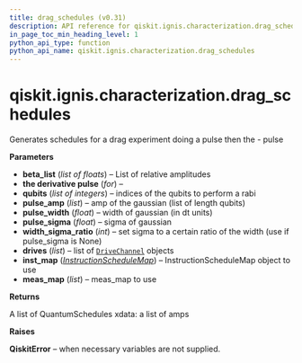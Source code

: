 ```yaml
---
title: drag_schedules (v0.31)
description: API reference for qiskit.ignis.characterization.drag_schedules in qiskit v0.31
in_page_toc_min_heading_level: 1
python_api_type: function
python_api_name: qiskit.ignis.characterization.drag_schedules
---
```


<span id="qiskit-ignis-characterization-drag-schedules" />

# qiskit.ignis.characterization.drag\_schedules

<Function id="qiskit.ignis.characterization.drag_schedules" isDedicatedPage={true} github="https://github.com/qiskit-community/qiskit-ignis/tree/stable/0.6/qiskit/ignis/characterization/calibrations/pulse_schedules.py" signature="drag_schedules(beta_list, qubits, pulse_amp, pulse_width, pulse_sigma=None, width_sigma_ratio=4, drives=None, inst_map=None, meas_map=None)">
  Generates schedules for a drag experiment doing a pulse then the - pulse

  **Parameters**

  *   **beta\_list** (*list of floats*) – List of relative amplitudes
  *   **the derivative pulse** (*for*) –
  *   **qubits** (*list of integers*) – indices of the qubits to perform a rabi
  *   **pulse\_amp** (*list*) – amp of the gaussian (list of length qubits)
  *   **pulse\_width** (*float*) – width of gaussian (in dt units)
  *   **pulse\_sigma** (*float*) – sigma of gaussian
  *   **width\_sigma\_ratio** (*int*) – set sigma to a certain ratio of the width (use if pulse\_sigma is None)
  *   **drives** (*list*) – list of [`DriveChannel`](qiskit.pulse.DriveChannel "qiskit.pulse.DriveChannel") objects
  *   **inst\_map** ([*InstructionScheduleMap*](qiskit.pulse.InstructionScheduleMap "qiskit.pulse.InstructionScheduleMap")) – InstructionScheduleMap object to use
  *   **meas\_map** (*list*) – meas\_map to use

  **Returns**

  A list of QuantumSchedules xdata: a list of amps

  **Raises**

  **QiskitError** – when necessary variables are not supplied.
</Function>

